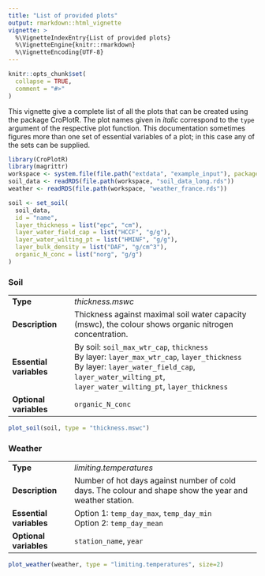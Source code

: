 ```yaml
---
title: "List of provided plots"
output: rmarkdown::html_vignette
vignette: >
  %\VignetteIndexEntry{List of provided plots}
  %\VignetteEngine{knitr::rmarkdown}
  %\VignetteEncoding{UTF-8}
---
```


```r
knitr::opts_chunk$set(
  collapse = TRUE,
  comment = "#>"
)
```

This vignette give a complete list of all the plots that can be created using the package CroPlotR. The plot names given in *italic* correspond to the `type` argument of the respective plot function. This documentation sometimes figures more than one set of essential variables of a plot; in this case any of the sets can be supplied.

```r
library(CroPlotR)
library(magrittr)
workspace <- system.file(file.path("extdata", "example_input"), package = "CroPlotR")
soil_data <- readRDS(file.path(workspace, "soil_data_long.rds"))
weather <- readRDS(file.path(workspace, "weather_france.rds"))

soil <- set_soil(
  soil_data, 
  id = "name", 
  layer_thickness = list("epc", "cm"), 
  layer_water_field_cap = list("HCCF", "g/g"),
  layer_water_wilting_pt = list("HMINF", "g/g"), 
  layer_bulk_density = list("DAF", "g/cm^3"),
  organic_N_conc = list("norg", "g/g")
)
```

### Soil

<!-- Sadly, soil_max_wtr_cap doesn't abbreviate to mswc. However, I think it's more important to have the direct relation of `soil_max_wtr_cap` to `layer_max_wtr_cap`. -->
| |   |
|-|---|
|**Type**|*thickness.mswc*|
|**Description**|Thickness against maximal soil water capacity (mswc), the colour shows organic nitrogen concentration.
|**Essential variables**|By soil: `soil_max_wtr_cap`, `thickness` <br/> By layer: `layer_max_wtr_cap`, `layer_thickness` <br/>By layer: `layer_water_field_cap`, `layer_water_wilting_pt`, `layer_water_wilting_pt`, `layer_thickness`|
|**Optional variables**|`organic_N_conc`|
```r
plot_soil(soil, type = "thickness.mswc")
```


### Weather
| |   |
|-|---|
|**Type**|*limiting.temperatures*|
|**Description**|Number of hot days against number of cold days. The colour and shape show the year and weather station.
|**Essential variables**|Option 1: `temp_day_max`, `temp_day_min` <br/>Option 2: `temp_day_mean`|
|**Optional variables**|`station_name`, `year`|
```r
plot_weather(weather, type = "limiting.temperatures", size=2)
```


